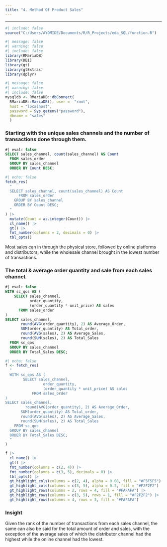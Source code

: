 ```yaml
---
title: "4. Method Of Product Sales"
---
```


<hr>


```r
#| include: false
source("C:/Users/AYOMIDE/Documents/R/R_Projects/eda_SQL/function.R")
```

```r
#| message: false
#| warning: false
#| include: false
library(RMariaDB)
library(DBI)
library(gt)
library(gtExtras)
library(dplyr)
```


```r
#| message: false
#| warning: false
#| include: false
mysqldb <- RMariaDB::dbConnect(
  RMariaDB::MariaDB(), user =  "root", 
  host = "localhost",
  password = Sys.getenv("password"), 
  dbname = "sales"
  )
```


### Starting with the unique sales channels and the number of transactions done through them.
```sql
#| eval: false
SELECT sales_channel, count(sales_channel) AS Count
  FROM sales_order
  GROUP BY sales_channel
  ORDER BY Count DESC;
```

```r
#| echo: false
fetch_res(
  "
  SELECT sales_channel, count(sales_channel) AS Count
	  FROM sales_order
    GROUP BY sales_channel
    ORDER BY Count DESC;
  "
) |>
  mutate(Count = as.integer(Count)) |>
  cl_name() |>
  gt() |>
  fmt_number(columns = 2, decimals = 0) |>
  tbl_opts()
```

 
Most sales can in through the physical store, followed by online platforms
and distributors, while the wholesale channel brought in the lowest number of
transactions.


### The total & average order quantity and sale from each sales channel.
```sql
#| eval: false
WITH sc_qos AS (
    SELECT sales_channel,
           order_quantity, 
           (order_quantity * unit_price) AS sales
      FROM sales_order
)
SELECT sales_channel,
       round(AVG(order_quantity), 2) AS Average_Order,
       SUM(order_quantity) AS Total_order,
       round(AVG(sales), 2) AS Average_Sales,
       round(SUM(sales), 2) AS Total_Sales
  FROM sc_qos
  GROUP BY sales_channel
  ORDER BY Total_Sales DESC;
```

```r
#| echo: false
f <- fetch_res(
  "
  WITH sc_qos AS (
    	SELECT sales_channel,
    		     order_quantity,
    		     (order_quantity * unit_price) AS sales
    		FROM sales_order
)
SELECT sales_channel,
	     round(AVG(order_quantity), 2) AS Average_Order,
       SUM(order_quantity) AS Total_order,
       round(AVG(sales), 2) AS Average_Sales,
       round(SUM(sales), 2) AS Total_Sales
	FROM sc_qos
  GROUP BY sales_channel
  ORDER BY Total_Sales DESC;
  "
)

f |>
  cl_name() |>
  gt() |>
  fmt_number(columns = c(2, 4)) |>
  fmt_number(columns = c(3, 5), decimals = 0) |>
  tbl_opts() |>
  gt_highlight_cols(columns = c(2, 4), alpha = 0.08, fill = "#F5F5F5") |>
  gt_highlight_cols(columns = c(3, 5), alpha = 0.3, fill = "#F2F2F2") |>
  gt_highlight_rows(columns = 2, rows = 4, fill = "#FAFAFA") |>
  gt_highlight_rows(columns = c(3, 5), rows = 1, fill = "#F2F2F2") |>
  gt_highlight_rows(columns = 4, rows = 3, fill = "#FAFAFA")
```


<h3 class="insight-text">Insight</h3>

<p class="insight-summary"> 
Given the rank of the number of transactions from each sales channel, the same
can also be said for the total amount of order and sales, with the exception
of the average sales of which the distributor channel had the highest while
the online channel had the lowest.
</p>